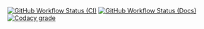 [![GitHub Workflow Status (CI)](https://img.shields.io/github/actions/workflow/status/axelrindle/planningpoker/ci.yml?branch=main&logo=github&style=for-the-badge)](https://github.com/axelrindle/planningpoker/actions/workflows/ci.yml)
[![GitHub Workflow Status (Docs)](https://img.shields.io/github/actions/workflow/status/axelrindle/planningpoker/docs.yml?branch=main&label=Docs&logo=github&style=for-the-badge)](https://github.com/axelrindle/planningpoker/actions/workflows/docs.yml)
[![Codacy grade](https://img.shields.io/codacy/grade/8796e479719445a2bc7de81c1b50c6c5?logo=codacy&style=for-the-badge)](https://www.codacy.com/gh/axelrindle/planningpoker/dashboard?utm_source=github.com&amp;utm_medium=referral&amp;utm_content=axelrindle/planningpoker&amp;utm_campaign=Badge_Grade)
